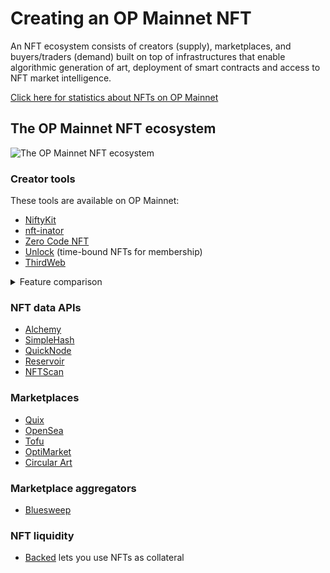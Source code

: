 
# Creating an OP Mainnet NFT

An NFT ecosystem consists of creators (supply), marketplaces, and buyers/traders (demand) built on top of infrastructures that enable algorithmic generation of art, deployment of smart contracts and access to NFT market intelligence.

[Click here for statistics about NFTs on OP Mainnet](https://dune.com/oplabspbc/optimism-nft-secondary-marketplaces)

## The OP Mainnet NFT ecosystem

![The OP Mainnet NFT ecosystem](../../../../public/docs/guides/dapp-developers/OP-NFT-Ecosystem.jpg)

### Creator tools

These tools are available on OP Mainnet:

- [NiftyKit](https://niftykit.com/)
- [nft-inator](https://nft-inator.com/)
- [Zero Code NFT](https://www.zerocodenft.com/)
- [Unlock](https://unlock-protocol.com/) (time-bound NFTs for membership)
- [ThirdWeb](https://thirdweb.com/)

<details>
<summary>
Feature comparison
</summary>

<Callout>
This comparison may be out of date

It is accurate, as far as we know, when written (early January 2023), but new features are implemented all the time.
</Callout>

|                   | NiftyKit | NFT-Inator | Mintplex | Zero Code NFT | ThirdWeb |
| ----------------- | --- | --- | --- | --- | --- |
| Multi-chain       | 3 | 5 | 6 | 11 | 7 (Flow coming soon) |
| Generator         | ❌ | ✅ | ❌ | ❌ | ❌ |
| ERC-20   support  | ❌ | ❌ | ✅ | ✅ | ✅ |
| ERC-721A support  | ✅ | ✅ | ✅ | ✅ | ✅ |
| ERC-1155 support  | ❌ | ❌ | ✅ | ❌ | ✅ |
| DAO support       | ❌ | ❌ | ❌ | ✅ | ✅ |
| No Code deployment| ✅ | ✅ | ✅ | ✅ | ❌ |
| Pricing / Fee     | [Flat membership fee plus 2.5%-10% of the sales](https://app.niftykit.com/buy/passes) | 2% commission on primary sales | Paywall for premium features | Test for free, $499 for OpenSea setup | Currently zero |
| Image Hosting | [NFT storage](https://nft.storage/) / [Pinata](https://www.pinata.cloud/) | [NFT storage](https://nft.storage/) / [Pinata](https://www.pinata.cloud/) | Up to creators. Recommend [Pinata](https://www.pinata.cloud/) | [IPFS](https://ipfs.tech/) | [IPFS](https://ipfs.tech/). [Arweave](https://www.arweave.org/) and [Filecoin](https://filecoin.io/) coming soon |

</details>

### NFT data APIs

- [Alchemy](https://docs.alchemy.com/reference/nft-api-quickstart)
- [SimpleHash](https://simplehash.com/)
- [QuickNode](https://www.quicknode.com/nft-api)
- [Reservoir](https://docs.reservoir.tools/reference/optimism)
- [NFTScan](https://docs.nftscan.com/reference/evm/get-nfts-by-account)

### Marketplaces

- [Quix](https://qx.app/)
- [OpenSea](https://opensea.io/rankings?chain=optimism)
- [Tofu](https://tofunft.com/optimism)
- [OptiMarket](https://optimarket.io/)
- [Circular Art](https://www.circularart.xyz/)

### Marketplace aggregators

- [Bluesweep](https://www.bluesweep.xyz/)

### NFT liquidity 

- [Backed](https://www.withbacked.xyz/network/optimism) lets you use NFTs as collateral

